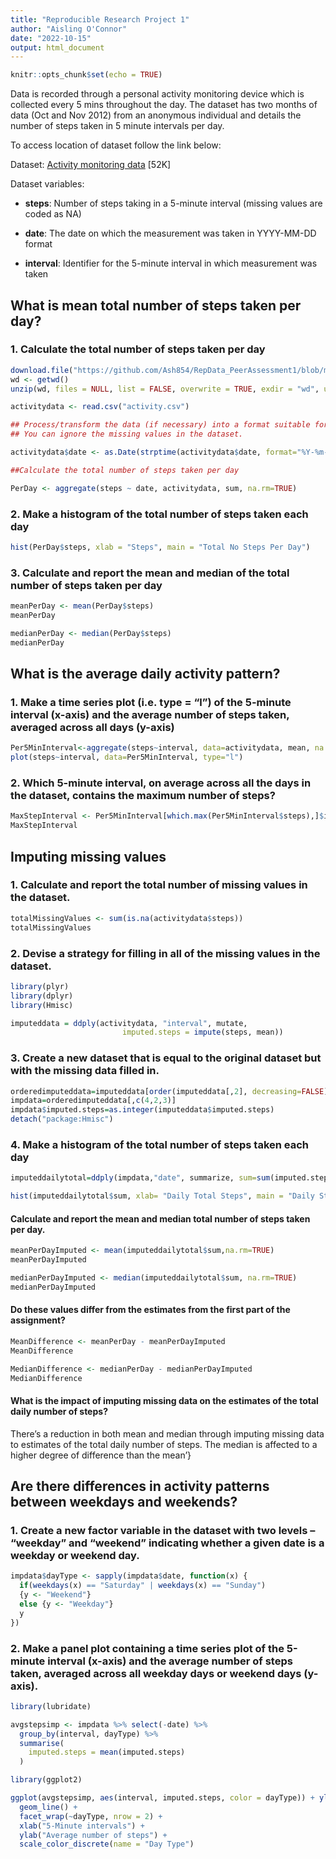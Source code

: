 ```yaml
---
title: "Reproducible Research Project 1"
author: "Aisling O'Connor"
date: "2022-10-15"
output: html_document
---
```


```r
knitr::opts_chunk$set(echo = TRUE)
```


Data is recorded through a personal activity monitoring device which is collected every 5 mins throughout the day. The dataset has two months of data (Oct and Nov 2012) from an anonymous individual and details the number of steps taken in 5 minute intervals per day.

To access location of dataset follow the link below:

Dataset: [Activity monitoring data](https://github.com/rdpeng/RepData_PeerAssessment1/raw/master/activity.zip) [52K]

Dataset variables:

-   **steps**: Number of steps taking in a 5-minute interval (missing values are coded as NA)

-   **date**: The date on which the measurement was taken in YYYY-MM-DD format

-   **interval**: Identifier for the 5-minute interval in which measurement was taken

## What is mean total number of steps taken per day?

### 1. Calculate the total number of steps taken per day

```r
download.file("https://github.com/Ash854/RepData_PeerAssessment1/blob/master/activity.zip", "activity.zip")
wd <- getwd()
unzip(wd, files = NULL, list = FALSE, overwrite = TRUE, exdir = "wd", unzip = getOption("unzip"))

activitydata <- read.csv("activity.csv")

## Process/transform the data (if necessary) into a format suitable for your analysis
## You can ignore the missing values in the dataset.

activitydata$date <- as.Date(strptime(activitydata$date, format="%Y-%m-%d"))

##Calculate the total number of steps taken per day

PerDay <- aggregate(steps ~ date, activitydata, sum, na.rm=TRUE)

```

### 2. Make a histogram of the total number of steps taken each day

```r
hist(PerDay$steps, xlab = "Steps", main = "Total No Steps Per Day")
```

### 3. Calculate and report the mean and median of the total number of steps taken per day

```r
meanPerDay <- mean(PerDay$steps)
meanPerDay

medianPerDay <- median(PerDay$steps)
medianPerDay
```

## What is the average daily activity pattern?

### 1. Make a time series plot (i.e. type = "l") of the 5-minute interval (x-axis) and the average number of steps taken, averaged across all days (y-axis)

```r
Per5MinInterval<-aggregate(steps~interval, data=activitydata, mean, na.rm=TRUE)
plot(steps~interval, data=Per5MinInterval, type="l")
```

### 2. Which 5-minute interval, on average across all the days in the dataset, contains the maximum number of steps?

```r
MaxStepInterval <- Per5MinInterval[which.max(Per5MinInterval$steps),]$interval
MaxStepInterval
```

## Imputing missing values

### 1. Calculate and report the total number of missing values in the dataset.

```r
totalMissingValues <- sum(is.na(activitydata$steps))
totalMissingValues
```

### 2. Devise a strategy for filling in all of the missing values in the dataset.

```r
library(plyr)
library(dplyr)
library(Hmisc)

imputeddata = ddply(activitydata, "interval", mutate,
                         imputed.steps = impute(steps, mean))
```

### 3. Create a new dataset that is equal to the original dataset but with the missing data filled in.

```r
orderedimputeddata=imputeddata[order(imputeddata[,2], decreasing=FALSE) ,]
impdata=orderedimputeddata[,c(4,2,3)]
impdata$imputed.steps=as.integer(imputeddata$imputed.steps)
detach("package:Hmisc")
```

### 4. Make a histogram of the total number of steps taken each day

```r
imputeddailytotal=ddply(impdata,"date", summarize, sum=sum(imputed.steps))

hist(imputeddailytotal$sum, xlab= "Daily Total Steps", main = "Daily Step Frequency")
```

#### Calculate and report the mean and median total number of steps taken per day.

```r
meanPerDayImputed <- mean(imputeddailytotal$sum,na.rm=TRUE)
meanPerDayImputed

medianPerDayImputed <- median(imputeddailytotal$sum, na.rm=TRUE)
medianPerDayImputed
```

#### Do these values differ from the estimates from the first part of the assignment?

```r
MeanDifference <- meanPerDay - meanPerDayImputed
MeanDifference 

MedianDifference <- medianPerDay - medianPerDayImputed
MedianDifference
```

#### What is the impact of imputing missing data on the estimates of the total daily number of steps?

There's a reduction in both mean and median through imputing missing data to estimates of the total daily number of steps. The median is affected to a higher degree of difference than the mean'}

## Are there differences in activity patterns between weekdays and weekends?

### 1. Create a new factor variable in the dataset with two levels -- "weekday" and "weekend" indicating whether a given date is a weekday or weekend day.

```r
impdata$dayType <- sapply(impdata$date, function(x) {
  if(weekdays(x) == "Saturday" | weekdays(x) == "Sunday")
  {y <- "Weekend"}
  else {y <- "Weekday"}
  y
})
```

### 2. Make a panel plot containing a time series plot of the 5-minute interval (x-axis) and the average number of steps taken, averaged across all weekday days or weekend days (y-axis).

```r

library(lubridate)

avgstepsimp <- impdata %>% select(-date) %>%
  group_by(interval, dayType) %>%
  summarise(
    imputed.steps = mean(imputed.steps)
  )

library(ggplot2)

ggplot(avgstepsimp, aes(interval, imputed.steps, color = dayType)) + ylim(0,100) +
  geom_line() + 
  facet_wrap(~dayType, nrow = 2) +
  xlab("5-Minute intervals") + 
  ylab("Average number of steps") +
  scale_color_discrete(name = "Day Type")
```
